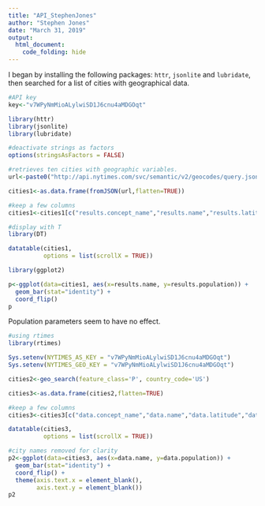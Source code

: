 ---
title: "API_StephenJones"
author: "Stephen Jones"
date: "March 31, 2019"
output: 
  html_document:
    code_folding: hide
---  
<style>
.table{
  width:auto;
  font-size: 10px;
}
</style>

I began by installing the following packages: `httr`, `jsonlite` and `lubridate`, then searched for a list of cities with geographical data.  

```{r message=FALSE,warning=FALSE}

#API key
key<-"v7WPyNmMioALylwiSD1J6cnu4aMDGOqt"

library(httr)
library(jsonlite)
library(lubridate)

#deactivate strings as factors
options(stringsAsFactors = FALSE)

#retrieves ten cities with geographic variables.
url<-paste0("http://api.nytimes.com/svc/semantic/v2/geocodes/query.json?feature_class=P&country_code=US&api-key=",key)

cities1<-as.data.frame(fromJSON(url,flatten=TRUE))

#keep a few columns
cities1<-cities1[c("results.concept_name","results.name","results.latitude","results.longitude","results.elevation","results.population","results.admin_name1","results.admin_name2")]

#display with T
library(DT)

datatable(cities1,
          options = list(scrollX = TRUE))

```  

```{r message=FALSE,warning=FALSE}

library(ggplot2)

p<-ggplot(data=cities1, aes(x=results.name, y=results.population)) +
  geom_bar(stat="identity") +
  coord_flip()
p

```

Population parameters seem to have no effect.  

```{r message=FALSE,warning=FALSE}

#using rtimes
library(rtimes)

Sys.setenv(NYTIMES_AS_KEY = "v7WPyNmMioALylwiSD1J6cnu4aMDGOqt")
Sys.setenv(NYTIMES_GEO_KEY = "v7WPyNmMioALylwiSD1J6cnu4aMDGOqt")

cities2<-geo_search(feature_class='P', country_code='US')

cities3<-as.data.frame(cities2,flatten=TRUE)

#keep a few columns
cities3<-cities3[c("data.concept_name","data.name","data.latitude","data.longitude","data.elevation","data.population","data.admin_name1","data.admin_name2")]

datatable(cities3,
          options = list(scrollX = TRUE))

```  


```{r message=FALSE,warning=FALSE}

#city names removed for clarity
p2<-ggplot(data=cities3, aes(x=data.name, y=data.population)) +
  geom_bar(stat="identity") +
  coord_flip() +
  theme(axis.text.x = element_blank(),
        axis.text.y = element_blank())
p2

```